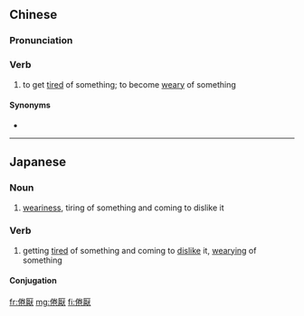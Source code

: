 {{also|倦厌}}
==Chinese==
{{zh-forms|s=倦厌}}

===Pronunciation===
{{zh-pron
|m=juànyàn
|c=gyun6 jim3
|cat=v
}}

===Verb===
{{zh-verb}}

# {{lb|zh|obsolete}} to get [[tired]] of something; to become [[weary]] of something

====Synonyms====
* {{zh-l|厭倦}}

----

==Japanese==
{{ja-kanjitab|けん|えん|yomi=on}}

===Noun===
{{ja-noun|けんえん}}
# [[weariness]], tiring of something and coming to dislike it

===Verb===
{{ja-verb-suru|けんえん}}

# getting [[tired]] of something and coming to [[dislike]] it, [[weary]]ing of something

====Conjugation====
{{ja-suru|けんえん}}

[[fr:倦厭]]
[[mg:倦厭]]
[[fi:倦厭]]